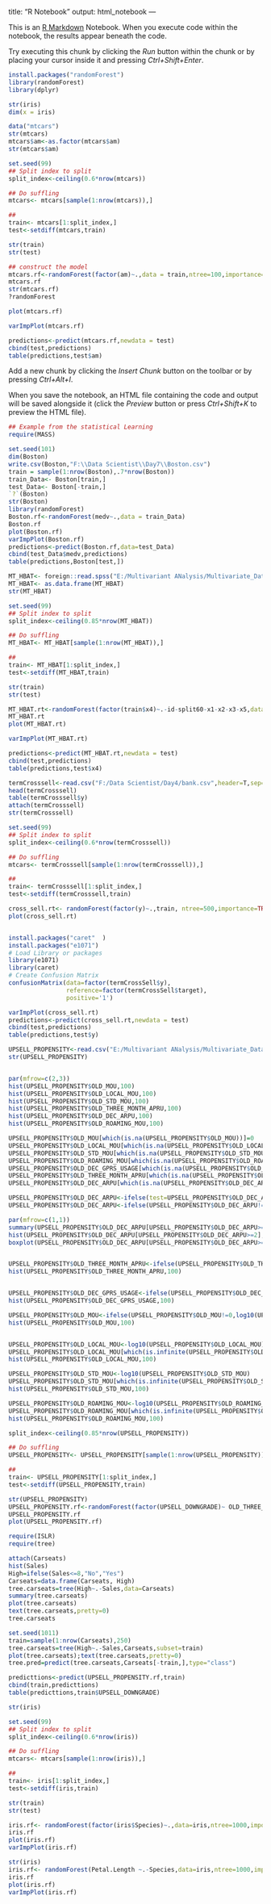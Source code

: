 title: "R Notebook"
output: html_notebook
---

This is an [R Markdown](http://rmarkdown.rstudio.com) Notebook. When you execute code within the notebook, the results appear beneath the code. 

Try executing this chunk by clicking the *Run* button within the chunk or by placing your cursor inside it and pressing *Ctrl+Shift+Enter*. 

```{r}

install.packages("randomForest")
library(randomForest)
library(dplyr)

str(iris)
dim(x = iris)

```
```{r}

data("mtcars")
str(mtcars)
mtcars$am<-as.factor(mtcars$am)
str(mtcars$am)

set.seed(99)
## Split index to split
split_index<-ceiling(0.6*nrow(mtcars))

## Do suffling
mtcars<- mtcars[sample(1:nrow(mtcars)),]

## 
train<- mtcars[1:split_index,]
test<-setdiff(mtcars,train)

str(train)
str(test)
```

```{r}
## construct the model
mtcars.rf<-randomForest(factor(am)~.,data = train,ntree=100,importance=TRUE)
mtcars.rf
str(mtcars.rf)
?randomForest

```

```{r}
plot(mtcars.rf)

```
```{r}
varImpPlot(mtcars.rf)
```
```{r}
predictions<-predict(mtcars.rf,newdata = test)
cbind(test,predictions)
table(predictions,test$am)
```

Add a new chunk by clicking the *Insert Chunk* button on the toolbar or by pressing *Ctrl+Alt+I*.

When you save the notebook, an HTML file containing the code and output will be saved alongside it (click the *Preview* button or press *Ctrl+Shift+K* to preview the HTML file).
```{r}
## Example from the statistical Learning
require(MASS)

set.seed(101)
dim(Boston)
write.csv(Boston,"F:\\Data Scientist\\Day7\\Boston.csv")
train = sample(1:nrow(Boston),.7*nrow(Boston))
train_Data<- Boston[train,]
test_Data<- Boston[-train,]
`?`(Boston)
str(Boston)
library(randomForest)
Boston.rf<-randomForest(medv~.,data = train_Data)
Boston.rf
plot(Boston.rf)
varImpPlot(Boston.rf)
predictions<-predict(Boston.rf,data=test_Data)
cbind(test_Data$medv,predictions)
table(predictions,Boston[test,])
```

```{r}
MT_HBAT<- foreign::read.spss("E:/Multivariant ANalysis/Multivariate_Data_Analysis_7e_Datasets_and_Documentation/HBAT_200.sav",to.data.frame = TRUE)
MT_HBAT<- as.data.frame(MT_HBAT)
str(MT_HBAT)

set.seed(99)
## Split index to split
split_index<-ceiling(0.85*nrow(MT_HBAT))

## Do suffling
MT_HBAT<- MT_HBAT[sample(1:nrow(MT_HBAT)),]

## 
train<- MT_HBAT[1:split_index,]
test<-setdiff(MT_HBAT,train)

str(train)
str(test)

```

```{r}
MT_HBAT.rt<-randomForest(factor(train$x4)~.-id-split60-x1-x2-x3-x5,data=train,ntree=1000,importance=TRUE)
MT_HBAT.rt
plot(MT_HBAT.rt)
```
```{r}
varImpPlot(MT_HBAT.rt)
```

```{r}
predictions<-predict(MT_HBAT.rt,newdata = test)
cbind(test,predictions)
table(predictions,test$x4)
```

```{r}
termCrosssell<-read.csv("F:/Data Scientist/Day4/bank.csv",header=T,sep=";")
head(termCrosssell)
table(termCrosssell$y)
attach(termCrosssell)
str(termCrosssell)

```
```{r}
set.seed(99)
## Split index to split
split_index<-ceiling(0.6*nrow(termCrosssell))

## Do suffling
mtcars<- termCrosssell[sample(1:nrow(termCrosssell)),]

## 
train<- termCrosssell[1:split_index,]
test<-setdiff(termCrosssell,train)

cross_sell.rt<- randomForest(factor(y)~.,train, ntree=500,importance=TRUE)
plot(cross_sell.rt)


install.packages("caret"  )
install.packages("e1071")
# Load Library or packages
library(e1071)
library(caret)
# Create Confusion Matrix
confusionMatrix(data=factor(termCrossSell$y),
                reference=factor(termCrossSell$target),
                positive='1')
```
```{r}
varImpPlot(cross_sell.rt)
predictions<-predict(cross_sell.rt,newdata = test)
cbind(test,predictions)
table(predictions,test$y)

```

```{r}
UPSELL_PROPENSITY<-read.csv("E:/Multivariant ANalysis/Multivariate_Data_Analysis_7e_Datasets_and_Documentation/Practical/FEB_Report.txt",header=T,sep="|")
str(UPSELL_PROPENSITY)


par(mfrow=c(2,3))
hist(UPSELL_PROPENSITY$OLD_MOU,100)
hist(UPSELL_PROPENSITY$OLD_LOCAL_MOU,100)
hist(UPSELL_PROPENSITY$OLD_STD_MOU,100)
hist(UPSELL_PROPENSITY$OLD_THREE_MONTH_APRU,100)
hist(UPSELL_PROPENSITY$OLD_DEC_ARPU,100)
hist(UPSELL_PROPENSITY$OLD_ROAMING_MOU,100)

UPSELL_PROPENSITY$OLD_MOU[which(is.na(UPSELL_PROPENSITY$OLD_MOU))]=0
UPSELL_PROPENSITY$OLD_LOCAL_MOU[which(is.na(UPSELL_PROPENSITY$OLD_LOCAL_MOU))]=0
UPSELL_PROPENSITY$OLD_STD_MOU[which(is.na(UPSELL_PROPENSITY$OLD_STD_MOU))]=0
UPSELL_PROPENSITY$OLD_ROAMING_MOU[which(is.na(UPSELL_PROPENSITY$OLD_ROAMING_MOU))]=0
UPSELL_PROPENSITY$OLD_DEC_GPRS_USAGE[which(is.na(UPSELL_PROPENSITY$OLD_DEC_GPRS_USAGE))]=0
UPSELL_PROPENSITY$OLD_THREE_MONTH_APRU[which(is.na(UPSELL_PROPENSITY$OLD_THREE_MONTH_APRU))]=0
UPSELL_PROPENSITY$OLD_DEC_ARPU[which(is.na(UPSELL_PROPENSITY$OLD_DEC_ARPU))]=0

UPSELL_PROPENSITY$OLD_DEC_ARPU<-ifelse(test=UPSELL_PROPENSITY$OLD_DEC_ARPU<0,0,UPSELL_PROPENSITY$OLD_DEC_ARPU)
UPSELL_PROPENSITY$OLD_DEC_ARPU<-ifelse(UPSELL_PROPENSITY$OLD_DEC_ARPU!=0,log10(UPSELL_PROPENSITY$OLD_DEC_ARPU),0)

par(mfrow=c(1,1))
summary(UPSELL_PROPENSITY$OLD_DEC_ARPU[UPSELL_PROPENSITY$OLD_DEC_ARPU>=2])
hist(UPSELL_PROPENSITY$OLD_DEC_ARPU[UPSELL_PROPENSITY$OLD_DEC_ARPU>=2],100)
boxplot(UPSELL_PROPENSITY$OLD_DEC_ARPU[UPSELL_PROPENSITY$OLD_DEC_ARPU>=0])


UPSELL_PROPENSITY$OLD_THREE_MONTH_APRU<-ifelse(UPSELL_PROPENSITY$OLD_THREE_MONTH_APRU!=0,log10(UPSELL_PROPENSITY$OLD_THREE_MONTH_APRU),0)
hist(UPSELL_PROPENSITY$OLD_THREE_MONTH_APRU,100)


UPSELL_PROPENSITY$OLD_DEC_GPRS_USAGE<-ifelse(UPSELL_PROPENSITY$OLD_DEC_GPRS_USAGE>0,log10(UPSELL_PROPENSITY$OLD_DEC_GPRS_USAGE)^3,0)
hist(UPSELL_PROPENSITY$OLD_DEC_GPRS_USAGE,100)

UPSELL_PROPENSITY$OLD_MOU<-ifelse(UPSELL_PROPENSITY$OLD_MOU!=0,log10(UPSELL_PROPENSITY$OLD_MOU)^2,0)
hist(UPSELL_PROPENSITY$OLD_MOU,100)


UPSELL_PROPENSITY$OLD_LOCAL_MOU<-log10(UPSELL_PROPENSITY$OLD_LOCAL_MOU)^2
UPSELL_PROPENSITY$OLD_LOCAL_MOU[which(is.infinite(UPSELL_PROPENSITY$OLD_LOCAL_MOU))]<-0
hist(UPSELL_PROPENSITY$OLD_LOCAL_MOU,100)

UPSELL_PROPENSITY$OLD_STD_MOU<-log10(UPSELL_PROPENSITY$OLD_STD_MOU)
UPSELL_PROPENSITY$OLD_STD_MOU[which(is.infinite(UPSELL_PROPENSITY$OLD_STD_MOU))]<-0
hist(UPSELL_PROPENSITY$OLD_STD_MOU,100)

UPSELL_PROPENSITY$OLD_ROAMING_MOU<-log10(UPSELL_PROPENSITY$OLD_ROAMING_MOU)
UPSELL_PROPENSITY$OLD_ROAMING_MOU[which(is.infinite(UPSELL_PROPENSITY$OLD_ROAMING_MOU))]<-0
hist(UPSELL_PROPENSITY$OLD_ROAMING_MOU,100)

split_index<-ceiling(0.85*nrow(UPSELL_PROPENSITY))

## Do suffling
UPSELL_PROPENSITY<- UPSELL_PROPENSITY[sample(1:nrow(UPSELL_PROPENSITY)),]

## 
train<- UPSELL_PROPENSITY[1:split_index,]
test<-setdiff(UPSELL_PROPENSITY,train)

str(UPSELL_PROPENSITY)
UPSELL_PROPENSITY.rf<-randomForest(factor(UPSELL_DOWNGRADE)~ OLD_THREE_MONTH_APRU+OLD_DEC_GPRS_USAGE+OLD_LOCAL_MOU+OLD_STD_MOU+OLD_ROAMING_MOU,data=test,ntree=500,importance=TRUE)
UPSELL_PROPENSITY.rf
plot(UPSELL_PROPENSITY.rf)
```

```{r}
require(ISLR)
require(tree)

attach(Carseats)
hist(Sales)
High=ifelse(Sales<=8,"No","Yes")
Carseats=data.frame(Carseats, High)
tree.carseats=tree(High~.-Sales,data=Carseats)
summary(tree.carseats)
plot(tree.carseats)
text(tree.carseats,pretty=0)
tree.carseats

set.seed(1011)
train=sample(1:nrow(Carseats),250)
tree.carseats=tree(High~.-Sales,Carseats,subset=train)
plot(tree.carseats);text(tree.carseats,pretty=0)
tree.pred=predict(tree.carseats,Carseats[-train,],type="class")

```


```{r}
predicttions<-predict(UPSELL_PROPENSITY.rf,train)
cbind(train,predicttions)
table(predicttions,train$UPSELL_DOWNGRADE)

```

```{r}
str(iris)

set.seed(99)
## Split index to split
split_index<-ceiling(0.6*nrow(iris))

## Do suffling
mtcars<- mtcars[sample(1:nrow(iris)),]

## 
train<- iris[1:split_index,]
test<-setdiff(iris,train)

str(train)
str(test)

```

```{r}
iris.rf<- randomForest(factor(iris$Species)~.,data=iris,ntree=1000,importance=TRUE)
iris.rf
plot(iris.rf)
varImpPlot(iris.rf)
```

```{r}
str(iris)
iris.rf<- randomForest(Petal.Length ~.-Species,data=iris,ntree=1000,importance=TRUE)
iris.rf
plot(iris.rf)
varImpPlot(iris.rf)

```

